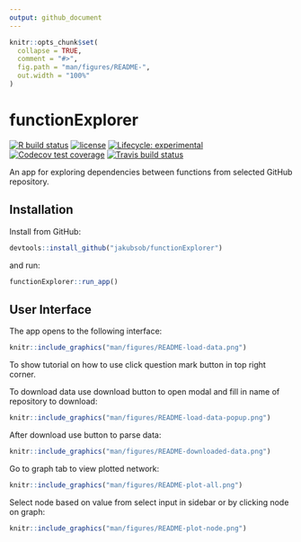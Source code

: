 ```yaml
---
output: github_document
---
```


<!-- README.md is generated from README.Rmd. Please edit that file -->

```r
knitr::opts_chunk$set(
  collapse = TRUE,
  comment = "#>",
  fig.path = "man/figures/README-",
  out.width = "100%"
)
```

# functionExplorer

<!-- badges: start -->
[![R build status](https://github.com/jakubsob/functionExplorer/workflows/R-CMD-check/badge.svg)](https://github.com/jakubsob/functionExplorer/actions)
[![license](https://img.shields.io/badge/license-mit-lightgrey.svg)](https://choosealicense.com/)
[![Lifecycle: experimental](https://img.shields.io/badge/lifecycle-experimental-orange.svg)](https://www.tidyverse.org/lifecycle/#experimental)
[![Codecov test coverage](https://codecov.io/gh/jakubsob/functionExplorer/branch/master/graph/badge.svg)](https://codecov.io/gh/jakubsob/functionExplorer?branch=master)
[![Travis build status](https://travis-ci.com/jakubsob/functionExplorer.svg?branch=master)](https://travis-ci.com/jakubsob/functionExplorer)
<!-- badges: end -->

An app for exploring dependencies between functions from selected GitHub repository.

## Installation

Install from GitHub:

```r
devtools::install_github("jakubsob/functionExplorer")
```

and run:

```r
functionExplorer::run_app()
```

## User Interface

The app opens to the following interface:

```r
knitr::include_graphics("man/figures/README-load-data.png")
```

To show tutorial on how to use click question mark button in top right corner.

To download data use download button to open modal and fill in name of repository to download:

```r
knitr::include_graphics("man/figures/README-load-data-popup.png")
```

After download use button to parse data:

```r
knitr::include_graphics("man/figures/README-downloaded-data.png")
```

Go to graph tab to view plotted network:

```r
knitr::include_graphics("man/figures/README-plot-all.png")
```

Select node based on value from select input in sidebar or by clicking node on graph:

```r
knitr::include_graphics("man/figures/README-plot-node.png")
```
